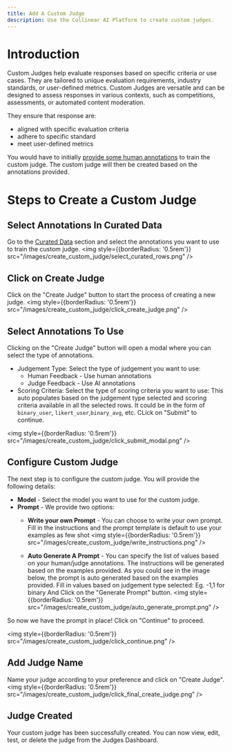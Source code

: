 ```yaml
---
title: Add A Custom Judge
description: Use the Collinear AI Platform to create custom judges.
---
```

# Introduction

Custom Judges help evaluate responses based on specific criteria or use cases. They are tailored to unique evaluation requirements, industry standards, or user-defined metrics. Custom Judges are versatile and can be designed to assess responses in various contexts, such as competitions, assessments, or automated content moderation.

They ensure that response are:
- aligned with specific evaluation criteria
- adhere to specific standard
- meet user-defined metrics


You would have to initially [provide some human annotations](/flows/give_human_annotations) to train the custom judge.
The custom judge will then be created based on the annotations provided.

# Steps to Create a Custom Judge

## Select Annotations In Curated Data
Go to the [Curated Data](/flows/curated_data) section and select the annotations you want to use to train the custom judge.
<img
    style={{borderRadius: '0.5rem'}}
    src="/images/create_custom_judge/select_curated_rows.png"
/>

## Click on Create Judge
Click on the "Create Judge" button to start the process of creating a new judge.
<img
    style={{borderRadius: '0.5rem'}}
    src="/images/create_custom_judge/click_create_judge.png"
/>

## Select Annotations To Use
Clicking on the "Create Judge" button will open a modal where you can select the type of annotations.

- Judgement Type: Select the type of judgement you want to use:
  * Human Feedback - Use human annotations
  * Judge Feedback - Use AI annotations
- Scoring Criteria: Select the type of scoring criteria you want to use:
    This auto populates based on the judgement type selected and scoring criteria available in all the selected rows.
    It could be in the form of `binary_user`, `likert_user`,`binary_avg`, etc.
    CLick on "Submit" to continue.

<img
    style={{borderRadius: '0.5rem'}}
    src="/images/create_custom_judge/click_submit_modal.png"
/>

## Configure Custom Judge
The next step is to configure the custom judge. You will provide the following details:
- **Model** - Select the model you want to use for the custom judge.
- **Prompt** -  We provide two options:
  * **Write your own Prompt** - You can choose to write your own prompt.
  Fill in the instructions and the  prompt template is default to use your examples as few shot
  <img style={{borderRadius: '0.5rem'}} src="/images/create_custom_judge/write_instructions.png" />


  * **Auto Generate A Prompt** - You can specify the list of values based on your human/judge annotations.
  The instructions will be generated based on the examples provided.
    As you could see in the image below, the prompt is auto generated based on the examples provided.
    Fill in values based on judgement type selected: Eg. -1,1 for binary
    And Click on the "Generate Prompt" button.
    <img style={{borderRadius: '0.5rem'}} src="/images/create_custom_judge/auto_generate_prompt.png" />

So now we have the prompt in place!
Click on "Continue" to proceed.

<img
    style={{borderRadius: '0.5rem'}}
    src="/images/create_custom_judge/click_continue.png" />


## Add Judge Name
Name your judge according to your preference and click on "Create Judge".
<img
    style={{borderRadius: '0.5rem'}}
    src="/images/create_custom_judge/click_final_create_judge.png"
/>

## Judge Created
Your custom judge has been successfully created. You can now view, edit, test, or delete the judge from the Judges Dashboard.